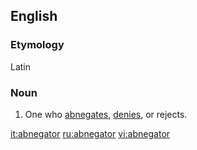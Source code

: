 ==English==

===Etymology===
Latin

===Noun===
{{en-noun}}

#{{rare}} One who [[abnegates]], [[denies]], or rejects.

[[it:abnegator]]
[[ru:abnegator]]
[[vi:abnegator]]